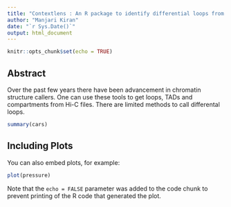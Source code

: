 ```yaml
---
title: "Contextlens : An R package to identify differential loops from Hi-C data"
author: "Manjari Kiran"
date: "`r Sys.Date()`"
output: html_document
---
```


```r
knitr::opts_chunk$set(echo = TRUE)
```

## Abstract

Over the past few years there have been advancement in chromatin structure callers. One can use these tools to get loops, TADs and compartments from Hi-C files. There are limited methods to call differental loops. 

```r
summary(cars)
```

## Including Plots

You can also embed plots, for example:

```r
plot(pressure)
```

Note that the `echo = FALSE` parameter was added to the code chunk to prevent printing of the R code that generated the plot.
